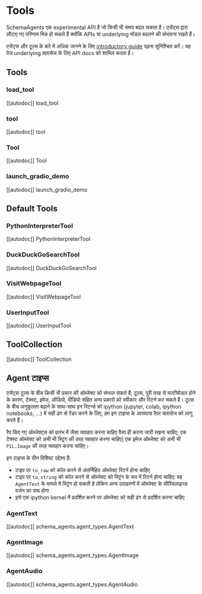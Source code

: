 <!--Copyright 2024 The HuggingFace Team. All rights reserved.

Licensed under the Apache License, Version 2.0 (the "License"); you may not use this file except in compliance with
the License. You may obtain a copy of the License at

http://www.apache.org/licenses/LICENSE-2.0

Unless required by applicable law or agreed to in writing, software distributed under the License is distributed on
an "AS IS" BASIS, WITHOUT WARRANTIES OR CONDITIONS OF ANY KIND, either express or implied. See the License for the
specific language governing permissions and limitations under the License.

⚠️ Note that this file is in Markdown but contain specific syntax for our doc-builder (similar to MDX) that may not be
rendered properly in your Markdown viewer.

-->
# Tools

<Tip warning={true}>

SchemaAgents एक experimental API है जो किसी भी समय बदल सकता है। एजेंट्स द्वारा लौटाए गए परिणाम भिन्न हो सकते हैं क्योंकि APIs या underlying मॉडल बदलने की संभावना रखते हैं।

</Tip>

एजेंट्स और टूल्स के बारे में अधिक जानने के लिए [introductory guide](../index) पढ़ना सुनिश्चित करें। 
यह पेज underlying क्लासेज के लिए API docs को शामिल करता है।

## Tools

### load_tool

[[autodoc]] load_tool

### tool

[[autodoc]] tool

### Tool

[[autodoc]] Tool

### launch_gradio_demo

[[autodoc]] launch_gradio_demo

## Default Tools

### PythonInterpreterTool

[[autodoc]] PythonInterpreterTool

### DuckDuckGoSearchTool

[[autodoc]] DuckDuckGoSearchTool

### VisitWebpageTool

[[autodoc]] VisitWebpageTool

### UserInputTool

[[autodoc]] UserInputTool

## ToolCollection

[[autodoc]] ToolCollection

## Agent टाइप्स

एजेंट्स टूल्स के बीच किसी भी प्रकार की ऑब्जेक्ट को संभाल सकते हैं; टूल्स, पूरी तरह से मल्टीमोडल होने के कारण, टेक्स्ट, इमेज, ऑडियो, वीडियो सहित अन्य प्रकारों को स्वीकार और रिटर्न कर सकते हैं। 
टूल्स के बीच अनुकूलता बढ़ाने के साथ-साथ इन रिटर्न्स को ipython (jupyter, colab, ipython notebooks, ...) में सही ढंग से रेंडर करने के लिए, हम इन टाइप्स के आसपास रैपर क्लासेज को लागू करते हैं।

रैप किए गए ऑब्जेक्ट्स को प्रारंभ में जैसा व्यवहार करना चाहिए वैसा ही करना जारी रखना चाहिए; एक टेक्स्ट ऑब्जेक्ट को अभी भी स्ट्रिंग की तरह व्यवहार करना चाहिए|
एक इमेज ऑब्जेक्ट को अभी भी `PIL.Image` की तरह व्यवहार करना चाहिए।

इन टाइप्स के तीन विशिष्ट उद्देश्य हैं:

- टाइप पर `to_raw` को कॉल करने से अंतर्निहित ऑब्जेक्ट रिटर्न होना चाहिए
- टाइप पर `to_string` को कॉल करने से ऑब्जेक्ट को स्ट्रिंग के रूप में रिटर्न होना चाहिए: वह `AgentText` के मामले में स्ट्रिंग हो सकती है लेकिन अन्य उदाहरणों में ऑब्जेक्ट के सीरियलाइज्ड वर्जन का पाथ होगा
- इसे एक ipython kernel में प्रदर्शित करने पर ऑब्जेक्ट को सही ढंग से प्रदर्शित करना चाहिए

### AgentText

[[autodoc]] schema_agents.agent_types.AgentText

### AgentImage

[[autodoc]] schema_agents.agent_types.AgentImage

### AgentAudio

[[autodoc]] schema_agents.agent_types.AgentAudio
